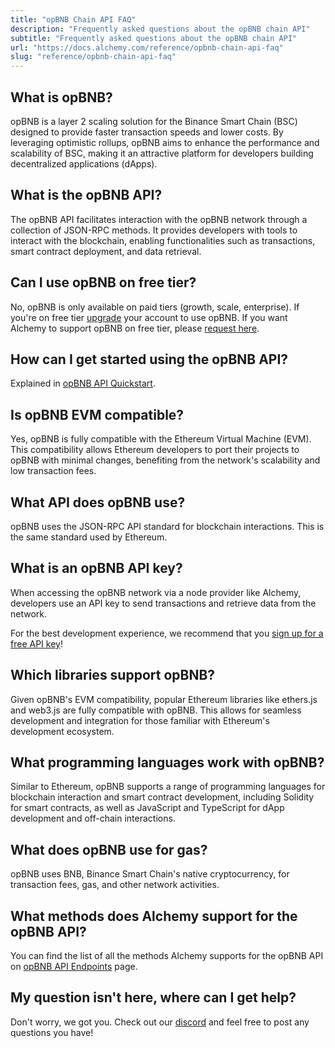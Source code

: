 ```yaml
---
title: "opBNB Chain API FAQ"
description: "Frequently asked questions about the opBNB chain API"
subtitle: "Frequently asked questions about the opBNB chain API"
url: "https://docs.alchemy.com/reference/opbnb-chain-api-faq"
slug: "reference/opbnb-chain-api-faq"
---
```


## What is opBNB?

opBNB is a layer 2 scaling solution for the Binance Smart Chain (BSC) designed to provide faster transaction speeds and lower costs. By leveraging optimistic rollups, opBNB aims to enhance the performance and scalability of BSC, making it an attractive platform for developers building decentralized applications (dApps).

## What is the opBNB API?

The opBNB API facilitates interaction with the opBNB network through a collection of JSON-RPC methods. It provides developers with tools to interact with the blockchain, enabling functionalities such as transactions, smart contract deployment, and data retrieval.

## Can I use opBNB on free tier?

No, opBNB is only available on paid tiers (growth, scale, enterprise). If you're on free tier [upgrade](https://dashboard.alchemy.com/settings/billing) your account to use opBNB. If you want Alchemy to support opBNB on free tier, please [request here](https://alchemyapi.typeform.com/to/F0SJX6RU).

## How can I get started using the opBNB API?

Explained in [opBNB API Quickstart](/reference/opbnb-api-quickstart).

## Is opBNB EVM compatible?

Yes, opBNB is fully compatible with the Ethereum Virtual Machine (EVM). This compatibility allows Ethereum developers to port their projects to opBNB with minimal changes, benefiting from the network's scalability and low transaction fees.

## What API does opBNB use?

opBNB uses the JSON-RPC API standard for blockchain interactions. This is the same standard used by Ethereum.

## What is an opBNB API key?

When accessing the opBNB network via a node provider like Alchemy, developers use an API key to send transactions and retrieve data from the network.

For the best development experience, we recommend that you [sign up for a free API key](https://dashboard.alchemy.com/signup/)!

## Which libraries support opBNB?

Given opBNB's EVM compatibility, popular Ethereum libraries like ethers.js and web3.js are fully compatible with opBNB. This allows for seamless development and integration for those familiar with Ethereum's development ecosystem.

## What programming languages work with opBNB?

Similar to Ethereum, opBNB supports a range of programming languages for blockchain interaction and smart contract development, including Solidity for smart contracts, as well as JavaScript and TypeScript for dApp development and off-chain interactions.

## What does opBNB use for gas?

opBNB uses BNB, Binance Smart Chain's native cryptocurrency, for transaction fees, gas, and other network activities.

## What methods does Alchemy support for the opBNB API?

You can find the list of all the methods Alchemy supports for the opBNB API on [opBNB API Endpoints](/reference/opbnb-api-endpoints) page.

## My question isn't here, where can I get help?

Don't worry, we got you. Check out our [discord](https://alchemy.com/discord) and feel free to post any questions you have!
